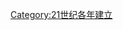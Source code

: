 {{catdiffuse}}

{{estcat|200|4|1999|2010}}
{{Commons cat|2004 establishments}}
[[Category:21世纪各年建立|Category:21世纪各年建立]]